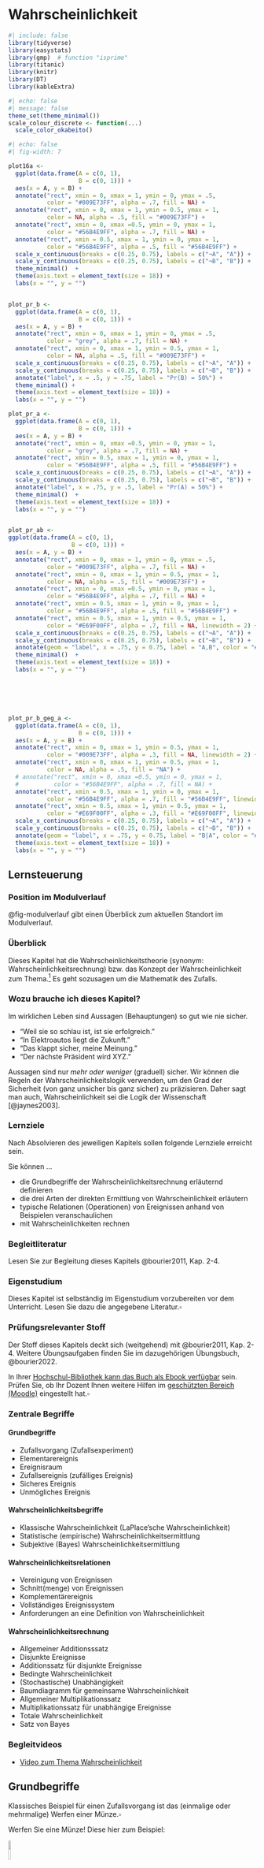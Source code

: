 

# Wahrscheinlichkeit



<!-- TODO Dieses Kapitel ist zu lang, zu voll. -->

```r
#| include: false
library(tidyverse)
library(easystats)
library(gmp)  # function "isprime"
library(titanic)
library(knitr)
library(DT)
library(kableExtra)
```




```r
#| echo: false
#| message: false
theme_set(theme_minimal())
scale_colour_discrete <- function(...) 
  scale_color_okabeito()
```


```r
#| echo: false
#| fig-width: 7

plot16a <-
  ggplot(data.frame(A = c(0, 1),
                    B = c(0, 1))) +
  aes(x = A, y = B) +
  annotate("rect", xmin = 0, xmax = 1, ymin = 0, ymax = .5,
           color = "#009E73FF", alpha = .7, fill = NA) +
  annotate("rect", xmin = 0, xmax = 1, ymin = 0.5, ymax = 1,
           color = NA, alpha = .5, fill = "#009E73FF") +
  annotate("rect", xmin = 0, xmax =0.5, ymin = 0, ymax = 1,
           color = "#56B4E9FF", alpha = .7, fill = NA) +
  annotate("rect", xmin = 0.5, xmax = 1, ymin = 0, ymax = 1,
           color = "#56B4E9FF", alpha = .5, fill = "#56B4E9FF") +
  scale_x_continuous(breaks = c(0.25, 0.75), labels = c("¬A", "A")) +
  scale_y_continuous(breaks = c(0.25, 0.75), labels = c("¬B", "B")) +
  theme_minimal()  +
  theme(axis.text = element_text(size = 18)) +
  labs(x = "", y = "")


plot_pr_b <-
  ggplot(data.frame(A = c(0, 1),
                    B = c(0, 1))) +
  aes(x = A, y = B) +
  annotate("rect", xmin = 0, xmax = 1, ymin = 0, ymax = .5,
           color = "grey", alpha = .7, fill = NA) +
  annotate("rect", xmin = 0, xmax = 1, ymin = 0.5, ymax = 1,
           color = NA, alpha = .5, fill = "#009E73FF") +
  scale_x_continuous(breaks = c(0.25, 0.75), labels = c("¬A", "A")) +
  scale_y_continuous(breaks = c(0.25, 0.75), labels = c("¬B", "B")) +
  annotate("label", x = .5, y = .75, label = "Pr(B) = 50%") +
  theme_minimal() +
  theme(axis.text = element_text(size = 18)) +
  labs(x = "", y = "")

plot_pr_a <-
  ggplot(data.frame(A = c(0, 1),
                    B = c(0, 1))) +
  aes(x = A, y = B) +
  annotate("rect", xmin = 0, xmax =0.5, ymin = 0, ymax = 1,
           color = "grey", alpha = .7, fill = NA) +
  annotate("rect", xmin = 0.5, xmax = 1, ymin = 0, ymax = 1,
           color = "#56B4E9FF", alpha = .5, fill = "#56B4E9FF") +
  scale_x_continuous(breaks = c(0.25, 0.75), labels = c("¬A", "A")) +
  scale_y_continuous(breaks = c(0.25, 0.75), labels = c("¬B", "B")) +
  annotate("label", x = .75, y = .5, label = "Pr(A) = 50%") +
  theme_minimal()  +
  theme(axis.text = element_text(size = 18)) +
  labs(x = "", y = "")


plot_pr_ab <-
ggplot(data.frame(A = c(0, 1),
                  B = c(0, 1))) +
  aes(x = A, y = B) +
  annotate("rect", xmin = 0, xmax = 1, ymin = 0, ymax = .5,
           color = "#009E73FF", alpha = .7, fill = NA) +
  annotate("rect", xmin = 0, xmax = 1, ymin = 0.5, ymax = 1,
           color = NA, alpha = .5, fill = "#009E73FF") +
  annotate("rect", xmin = 0, xmax =0.5, ymin = 0, ymax = 1,
           color = "#56B4E9FF", alpha = .7, fill = NA) +
  annotate("rect", xmin = 0.5, xmax = 1, ymin = 0, ymax = 1,
           color = "#56B4E9FF", alpha = .5, fill = "#56B4E9FF") +
  annotate("rect", xmin = 0.5, xmax = 1, ymin = 0.5, ymax = 1,
           color = "#E69F00FF", alpha = .7, fill = NA, linewidth = 2) +
  scale_x_continuous(breaks = c(0.25, 0.75), labels = c("¬A", "A")) +
  scale_y_continuous(breaks = c(0.25, 0.75), labels = c("¬B", "B")) +
  annotate(geom = "label", x = .75, y = 0.75, label = "A,B", color = "#E69F00FF") +
  theme_minimal()  +
  theme(axis.text = element_text(size = 18)) +
  labs(x = "", y = "")






plot_pr_b_geg_a <-
  ggplot(data.frame(A = c(0, 1),
                    B = c(0, 1))) +
  aes(x = A, y = B) +
  annotate("rect", xmin = 0, xmax = 1, ymin = 0.5, ymax = 1,
           color = "#009E73FF", alpha = .3, fill = NA, linewidth = 2) +
  annotate("rect", xmin = 0, xmax = 1, ymin = 0.5, ymax = 1,
           color = NA, alpha = .5, fill = "NA") +
  # annotate("rect", xmin = 0, xmax =0.5, ymin = 0, ymax = 1,
  #          color = "#56B4E9FF", alpha = .7, fill = NA) +
  annotate("rect", xmin = 0.5, xmax = 1, ymin = 0, ymax = 1,
           color = "#56B4E9FF", alpha = .7, fill = "#56B4E9FF", linewidth = 2) +
  annotate("rect", xmin = 0.5, xmax = 1, ymin = 0.5, ymax = 1,
           color = "#E69F00FF", alpha = .3, fill = "#E69F00FF", linewidth = 2) +
  scale_x_continuous(breaks = c(0.25, 0.75), labels = c("¬A", "A")) +
  scale_y_continuous(breaks = c(0.25, 0.75), labels = c("¬B", "B")) +
  annotate(geom = "label", x = .75, y = 0.75, label = "B|A", color = "#E69F00FF")  +
  theme(axis.text = element_text(size = 18)) +
  labs(x = "", y = "")


```

## Lernsteuerung


### Position im Modulverlauf

@fig-modulverlauf gibt einen Überblick zum aktuellen Standort im Modulverlauf.




### Überblick

Dieses Kapitel hat die Wahrscheinlichkeitstheorie (synonym: Wahrscheinlichkeitsrechnung) bzw. das Konzept der Wahrscheinlichkeit zum Thema.^[Die Wahrscheinlichkeitstheorie bildet zusammen mit der Statistik das Fachgebiet der Stochastik.]
Es geht sozusagen um die Mathematik des Zufalls.



### Wozu brauche ich dieses Kapitel?

Im wirklichen Leben sind Aussagen (Behauptungen) so gut wie nie sicher.

- "Weil sie so schlau ist, ist sie erfolgreich."
- "In Elektroautos liegt die Zukunft."
- "Das klappt sicher, meine Meinung."
- "Der nächste Präsident wird XYZ."

Aussagen sind nur *mehr oder weniger* (graduell) sicher.
Wir können die Regeln der Wahrscheinlichkeitslogik verwenden, um den Grad der Sicherheit (von ganz unsicher bis ganz sicher) zu präzisieren.
Daher sagt man auch, Wahrscheinlichkeit sei die Logik der Wissenschaft [@jaynes2003].



### Lernziele

Nach Absolvieren des jeweiligen Kapitels sollen folgende Lernziele erreicht sein.

Sie können ...


- die Grundbegriffe der Wahrscheinlichkeitsrechnung erläuternd definieren
- die drei Arten der direkten Ermittlung von Wahrscheinlichkeit erläutern
- typische Relationen (Operationen) von Ereignissen anhand von Beispielen veranschaulichen
- mit Wahrscheinlichkeiten rechnen



### Begleitliteratur

Lesen Sie zur Begleitung dieses Kapitels @bourier2011, Kap. 2-4. 


### Eigenstudium


:::{.callout-important}
Dieses Kapitel ist selbständig im Eigenstudium vorzubereiten vor dem Unterricht.
Lesen Sie dazu die angegebene Literatur.$\square$
:::


### Prüfungsrelevanter Stoff

Der Stoff dieses Kapitels deckt sich (weitgehend) mit @bourier2011, Kap. 2-4. 
Weitere Übungsaufgaben finden Sie im dazugehörigen Übungsbuch, @bourier2022.

:::callout-note
In Ihrer [Hochschul-Bibliothek kann das Buch als Ebook verfügbar](https://fantp20.bib-bvb.de/TouchPoint/singleHit.do?methodToCall=showHit&curPos=3&identifier=2_SOLR_SERVER_1157422278) sein. 
Prüfen Sie, ob Ihr Dozent Ihnen weitere Hilfen im [geschützten Bereich (Moodle)](https://moodle.hs-ansbach.de/mod/resource/view.php?id=136047) eingestellt hat.$\square$
:::





### Zentrale Begriffe


#### Grundbegriffe

- Zufallsvorgang (Zufallsexperiment)
- Elementarereignis
- Ereignisraum
- Zufallsereignis (zufälliges Ereignis)
- Sicheres Ereignis
- Unmögliches Ereignis


#### Wahrscheinlichkeitsbegriffe

- Klassische Wahrscheinlichkeit (LaPlace'sche Wahrscheinlichkeit)
- Statistische (empirische) Wahrscheinlichkeitsermittlung
- Subjektive (Bayes) Wahrscheinlichkeitsermittlung


#### Wahrscheinlichkeitsrelationen

- Vereinigung von Ereignissen
- Schnitt(menge) von Ereignissen
- Komplementärereignis
- Vollständiges Ereignissystem
- Anforderungen an eine Definition von Wahrscheinlichkeit


#### Wahrscheinlichkeitsrechnung

- Allgemeiner Additionsssatz
- Disjunkte Ereignisse
- Additionssatz für disjunkte Ereignisse
- Bedingte Wahrscheinlichkeit
- (Stochastische) Unabhängigkeit
- Baumdiagramm für gemeinsame Wahrscheinlichkeit
- Allgemeiner Multiplikationssatz
- Multiplikationssatz für unabhängige Ereignisse
- Totale Wahrscheinlichkeit
- Satz von Bayes




### Begleitvideos


- [Video zum Thema Wahrscheinlichkeit](https://youtu.be/rR6NspapEyo)




<!-- ## Unterstützung: Wahrscheinlichkeit in Bildern -->

<!-- Wahrscheinlichkeit in Bildern: zur einfachen Erschließung des Materials, -->
<!-- ein Unterstützungsangebot. -->


<!-- Im Folgenden sind einige Schlüsselbegriffe und -regeln in (ver-)einfach(t)er Form schematisch bzw. visuell dargestellt mit dem Ziel, den Stoff einfacher zu erschließen. -->







## Grundbegriffe





:::{#exm-muenz}
Klassisches Beispiel für einen Zufallsvorgang ist das (einmalige oder mehrmalige) Werfen einer Münze.$\square$

Werfen Sie eine Münze!
Diese hier zum Beispiel:

![](img/1024px-Coin-155597.svg.png){width=10% fig-align="center"}

[Quelle: By OpenClipartVectors, CC0]( https://pixabay.com/pt/moeda-euro-europa-fran%C3%A7a-dinheiro-155597)



Wiederholen Sie den Versuch 10 Mal.

Das reicht Ihnen nicht? Okay, wiederholen Sie den Versuch 100, nein 1000, nein: $10^6$ Mal.^[$10^6 = 1000000$]

Notieren Sie als Ergebnis, wie oft die Seite mit der Zahl oben liegen kommt ("Treffer").$\square$
:::


Oder probieren Sie die [App der Brown University](https://seeing-theory.brown.edu/basic-probability/index.html#section1), 
wenn Sie keine Sehnenscheidenentzündung bekommen wollen.


:::{#def-zufall}
### Zufallsvorgang
Ein *Zufallsvorgang* oder *Zufallsexperiment* ist eine einigermaßen klar beschriebene Tätigkeit, deren Ergebnis nicht bekannt ist. 
Allerdings ist die Menge möglicher Ergebnisse sicher und die Wahrscheinlichkeit für die Ergebnisse kann quantifiziert werden.$\square$
:::


:::{#exr-zufall2}
Nennen Sie Beispiele für Zufallsvorgänge!\square^[Beispiele für Zufallsexperimente sind das Werfen einer Münze, das Ziehen einer Karte aus einem Kartenspiel, 
das Messen eines Umweltphänomens wie der Temperatur oder die Anzahl der Kunden, 
die einen Laden betreten. 
In jedem dieser Fälle sind die möglichen Ergebnisse nicht im Voraus bekannt und hängen von nicht komplett bekannten Faktoren ab.]
:::


:::callout-caution
Zufall heißt nicht, dass ein Vorgang keine Ursachen hätte. 
So gehorcht der Fall einer Münze komplett den Gesetzen der Gravitation. 
Würden wir diese Gesetze und die Ausgangsbedingungen (Luftdruck, Fallhöhe, Oberflächenbeschaffenheit, Gewichtsverteilungen, ...) exakt kennen, könnten wir theoretisch sehr genaue Vorhersagen machen. 
Der "Zufall" würde aus dem Münzwurf verschwinden. Man sollte "Zufall" also besser verstehen als "unbekannt".$\square$
::::


:::{#exr-würfel-geo}
[Mit dieser App](https://www.geogebra.org/m/cbqee8h7) können Sie Würfelwürfe simulieren und die Ausgänge dieses Zufallsexperiments beobachten.$\square$
:::



:::{#def-ereignisraum}
### Ereignisraum
Die möglichen Ergebnisse eines Zufallvorgangs fasst man als Menge mit dem Namen *Ereignisraum*^[leider gibt es eine Fülle synonymer Namen: *Ereignisraum*, *Elementarereignisraum*, *Ergebnisraum* oder *Grundraum*] zusammen. 
Man verwendet den griechischen Buchstaben $\Omega$ für diese Menge.
Die Elemente $\omega$ (kleines Omega) von $\Omega$ nennt man *Ergebnisse*.$\square$
:::

:::{#exm-grundraum}
Beobachtet man beim Würfelwurf (s. @fig-wuerfel) die oben liegende Augenzahl, so ist 



$$\Omega = \{ 1,2,3,4,5,6 \} = \{⚀, ⚁, ⚂, ⚃, ⚄, ⚅\}$$

ein natürlicher Grundraum [@henze2019].$\square$
:::


Die Wahrscheinlichkeitsrechnung baut auf der Mengenlehre auf, daher wird die Notation  der Mengenlehre hier verwendet.



::: {.content-visible when-format="html"}
![Ein (sechsseitiger) Würfel, Bildquelle: Peter Steinberg, Wikipedia, CC-BY-](img/120px-Hexahedron-slowturn.gif){#fig-wuerfel width=10%}

:::

::: {.content-visible unless-format="html"}


![Ein (sechsseitiger) Würfel](img/Dice_2005.jpg){width=33%}

[Bildquelle: CC BY-SA 3.0](https://commons.wikimedia.org/w/index.php?curid=474827)
:::







:::{#def-ereignis}
### Ereignis
Jede Teilmenge^[$A$ ist eine Teilmenge von $B$, 
wenn alle Elemente von $A$ auch Teil von $B$ sind.] von $\Omega$ heißt *Ereignis*; $A \subseteq \Omega$ .$\square$
:::



:::{#exm-ereignis}
Beim Mensch-ärger-dich-nicht Spielen habe ich eine 6 geworfen.^[Schon wieder.]
Das Nennen wir das Ereignis $A$: "Augenzahl 6 liegt oben" und schreiben in Kurzform:

$A= \{6\}\square$
:::


:::{#exm-muenzwurf}
Sie werfen eine Münze (Sie haben keinen Grund, an ihrer Fairness zu zweifeln). "Soll ich jetzt lernen für die Klausur (Kopf) oder lieber zur Party gehen (Zahl)?"

@fig-baummuenz1 zeigt die möglichen Ausgänge (T wie Treffer (Party) und N  (Niete, Lernen)) dieses Zufallexperiments.

```mermaid
%%| label: fig-baummuenz1
%%| fig-cap: Sie werfen eine Münze. Party oder Lernen???
flowchart LR
 M[Sie werfen die Münze] --> T["T (Treffer) 🥳"]
  M --> N["N (Niete) 📚"]
```

Das Ereignis *Zahl* ist eingetreten! Treffer! Glück gehabt!^[?]$\square$
:::






:::{#def-unm-sich}
### Unmögliches und sicheres Ereignis
Die leere Menge $\varnothing$ heißt das *umögliche*, der Grundraum $\Omega$ heißt das *sichere Ereignis*. $\square$
:::

:::{#exm-unm}
### Unmögliches Ereignis
Alois behauptet, er habe mit seinem Würfel eine 7 geworfen.
Schorsch ergänzt, sein Würfel liege auf einer Ecke, so dass keine Augenzahl oben liegt.
Draco hat seinen Würfel runtergeschluckt. 
Dracos und Alois' Ereignisse sind *unmögliche Ereignisse*, zumindest nach unserer Vorstellung des Zufallsexperiments.$\square$
:::


:::{#exm-sicher}
### Sicheres Ereignis
Nach dem der Würfel geworfen wurde, liegt eine Augenzahl zwischen 1 und 6 oben.$\square$
:::


:::{#def-elementarereignis}
### Elementarereignis

Jede einelementige Teilmenge $\{\omega\}$ von $\Omega$ heißt *Elementarereignis* (häufig mit $A$ bezeichnet).
^[Ein *Ergebnis* ist ein Element von $\Omega$. Elementarereignisse sind die einelementigen Teilmengen von $\Omega$. Konzeptionell sind die beiden Begriffe sehr ähnlich, vgl. <https://de.wikipedia.org/wiki/Ergebnis_(Stochastik)>. Wir werden uns hier auf den Begriff *Elementarereignis* konzentrieren und den Begriff *Ergebnis* nicht weiter verwenden.] $\square$
:::


:::{#exm-elementarereignis}
### Elementarereignis

- Sie spielen Mensch-ärger-dich-nicht. Und brauchen dringend eine `6`. Sie würfeln. Das Ereignis $A = \{1\}$ tritt ein.^[Na toll.]

- Sie schreiben eine Statistik-Klausur. Irgendwie haben Sie das Gefühl, das Ergebnis sei ein Zufallsexperiment... Jedenfalls können nach Adam Riese zwei Dinge passieren: $\Omega= \{\text{bestehen, nicht bestehen}\}$.
Das erste der beiden Elementarereignisse tritt ein. Yeah!

- Sie führen eine Studie durch zur Wirksamkeit einer Lern-App. Es ist nicht klar, ob die App wirklich was bringt für den Lernerfolg. Vereinfacht gesprochen ist der Grundraum dieses Experiments: $\Omega = \{\text{schadet, bringt nichts, nützt}\}$.
Die Daten sprechen für das Ereignis $A = \{\text{bringt nichts}\}$.
:::




:::{#def-vollereignis}
### Vollständiges Ereignissystem
Wird der Grundraum $\Omega$ vollständig in paarweis disjunkte Ereignisse zerlegt, so bilden diese Ereignisse ein vollständiges Ereignissystem, s. @fig-vollereignis.$\square$
:::


![Zerlegung des Grundraums in ein vollständiges Ereignissystem](img/vollereignis.png){#fig-vollereignis width=50%}



:::::{#exm-vollereig1}
Sei $\Omega$ der typische Ereignisraum des Würfelwurfs. Wir zerlegen den Grundraum in zwei Ereignisse, $A$ "gerade Zahlen", und $B$ "ungerade Zahlen". 
Damit haben wir ein vollständiges Ereignissystem erstellt, s. @fig-complete-event-system1.


::::{#fig-complete-event-system1}

::: {.figure-content}


\begin{align}
A = \{2,4,6\} \qquad \hfill \boxed{\color{gray}{1}\; \boxed{\color{black}{2}}\; \color{gray}{3}\; \boxed{\color{black}{4}}\; \color{gray}{5}\; \boxed{\color{black}{6}}\;} \\
B = \{1,3,5\} \qquad  \hfill \boxed{\boxed{\color{black}{1}}\; \color{gray}{2}\; \boxed{\color{black}{3}}\; \color{gray}{4}\; \boxed{\color{black}{5}}\; \color{gray}{6}\; } \\
\hline \\
\Omega = \{1,2,3,4,5,6\}  \qquad  \hfill \boxed{1\; 2\; 3\; 4\; 5\; 6 } 

\end{align}
:::

::::

Ein Beispiel für ein vollständiges Ereignissystem

:::::


:::::{#exm-vollereig2}
Sei $\Omega$ der typische Ereignisraum des Würfelwurfs. Wir zerlegen den Grundraum in zwei Ereignisse, $A$ "1,2,3", und $B$ "4,5,6". 
Damit haben wir ein vollständiges Ereignissystem erstellt, s. @fig-complete-event-system1.

::::{#fig-fig-complete-event-system2}

::: {.figure-content}


\begin{align}
A = \{1,2,3\} \qquad \qquad \hfill  \boxed{\boxed{ \color{black}{1\; 2\; 3}}\; \color{gray}{4\; 5\; 6}} \\
B = \{4,5, 6\} \qquad \qquad  \hfill \boxed{\color{gray}{1 \; 2 \; 3}\; \boxed{\color{black}{4\; 5 \; 6}}} \\

\newline
\hline \\
\Omega = \{1,2,3,4,5,6\} \qquad \qquad \hfill  \boxed{1\; 2\; 3\; 4\; 5\;6}
\end{align}
:::

Noch ein Beispiel für ein vollständiges Ereignissystem

::::
:::::


:::{#def-macht}
### Mächtigkeit
Die Anzahl der Elementarereignisse eines Ereignismraums nennt man die Mächtigkeit (des Ereignisraums).^[Die Menge aller Teilmengen einer Menge $A$ nennt man die *Potenzmenge* $\mathcal{P}(A)$, vgl. [hier](https://de.wikipedia.org/wiki/Datei:Hasse_diagram_of_powerset_of_3.svg).]$\square$
:::


Die Mächtigkeit von $\Omega$ bezeichnet man mit dem Symbol $|\Omega|$.

:::{#exm-macht}
Beim Wurf eines Würfels mit $\Omega=\{1,2,3,4,5,6\}$ gibt es 6 Elementarereignisse. 
Die Mächtigkeit ist also 6: $|\Omega|=6$.$\square$
:::

## Direkte Ermittlung von Wahrscheinlichkeiten

Wir haben schon mit @def-wskt eine erste Definition von Wahrscheinlichkeit versucht. 
Jetzt gehen wir die Sache noch etwas näher an.

### Formallogische Wahrscheinlichkeit

Die formallogische Konzeption von Wahrscheinlichkeit sieht Wahrscheinlichkeit als Erweiterung der formalen Logik.
^[Manchmal wird diese Art der Wahrscheinlichkeit auch *epistemologische* Wahrscheinlichkeit genannt.] 
In der formalen Logik ist ein Ereignis entweder *falsch* oder *wahr*. 
In der formallogischen Konzeption wird der Platz zwischen "falsch" (0) und "richtig" 
(1)
als die Wahrscheinlichkeit $0<p<1$, gesehen [@briggs2016], s. @fig-prob-logic.


![Wahrscheinlichkeit als Erweiterung der Logik](img/prob-logic.png){#fig-prob-logic}

Nach dieser "Wahrscheinlichkeitslogik" kann man ein Ereignis, 
von dessen Eintreten man "wenig überzeugt" ist, z.B. mit 0.2 quantifizieren. 
Hingegen einem Ereignis, von man "recht sicher" ist, mit 0.8 quantifizieren, s. @fig-prob-logic2.


![Ein Ereignis von dessen Eintreten man gering bzw. stark überzeugt ist](img/prob-logic2.png){#fig-prob-logic2}


:::{#def-indifferenzprinzip}
### Indifferenzprinzip

Das Indifferenzprinzip (synonym: Prinzip des unzureichenden Grundes) besagt, 
dass in Abwesenheit jeglicher Informationen, die bestimmte Ereignisse bevorzugen oder benachteiligen würden, 
alle möglichen Ereignisse als gleich wahrscheinlich angesehen werden sollten. $\square$
:::


Vor uns liegt ein Würfel. Schlicht, ruhig, unbesonders.
Wir haben keinen Grund anzunehmen, dass eine seiner $n=6$ Seiten bevorzugt nach oben zu liegen kommt. 
Jedes der sechs Elementarereignisse ist uns gleich plausibel;
der Würfel erscheint uns fair.
In Ermangelung weiteres Wissens zu unserem Würfel gehen wir schlicht davon aus, dass jedes der $n$ Elementarereignis gleich wahrscheinlich ist.
Es gibt keinerlei Notwendigkeit, den Würfel in die Hand zu nehmen,
um zu einer Wahrscheinlichkeitsaussage auf diesem Weg zu kommen.
Natürlich *könnten* wir unsere Auffassung eines fairen Würfels testen,
aber auch ohne das Testen können wir eine stringente Aussage (basierend auf dem Indifferenzprinzip (s. @def-indifferenzprinzip) der $n$ Elementarereignisse) zur Wahrscheinlichkeit eines bestimmten (Elementar-)Ereignisses $A$ kommen [@briggs2016], s. @thm-briggs.


:::{#thm-briggs}

### Indifferenzprinzip

$$Pr(A) = \frac{1}{n}= \frac{1}{|\Omega|} \quad \square$$
:::

:::{#exm-briggs}
Sei $A$ = "Der Würfel wird beim nächsten Wurf eine 6 zeigen."
Die Wahrscheinlichkeit für $A$ ist $1/6. \square$
:::


:::{#def-laplace}
### Laplace-Experimt
Ein Zufallsexperiment, bei dem alle Elementarereignisse dieselbe Wahrscheinlichkeit haben, nennt man man ein *Laplace-Experiment*, s. thm-laplace. $\square$
:::

In Erweiterung von @thm-briggs können wir für ein Laplace-Experiment schreiben, s. @thm-laplace.

:::{#thm-laplace}

### Laplace-Experiment

$$Pr(A)=\frac{\text{Anzahl Treffer}}{\text{Anzahl möglicher Ergebnisse}} \quad \square$$
:::


### Frequentistische Wahrscheinlichkeit

In Ermangelung einer Theorie zum Verhalten eines (uns) unbekannten Zufallsvorgangs und unter der Vermutung, dass die Elementarereignisse nicht gleichwahrscheinlich sind, bleibt uns ein einfacher (aber aufwändiger) Ausweg: Ausprobieren.

Angenommen, ein Statistik-Dozent, bekannt für seine Vorliebe zum Glücksspiel und 
mit scheinbar endlosen Glückssträhnen (er wirft andauernd eine 6), 
hat seinen Lieblingswürfel versehentlich liegen gelassen. 
Das ist *die* Gelegenheit!
Sie greifen sich den Würfel, und ... Ja, was jetzt?
Nach kurzer Überlegung kommen Sie zum Entschluss, den Würfel einem "Praxistest" zu unterziehen: 
Sie werfen ihn 1000 Mal (Puh!) und zählen den Anteil der `6`.
Falls der Würfel fair ist, müsste gelten $Pr(A=6)=1/6\approx .17$. Schauen wir mal!



```r
#| echo: false
n <- 1e3

set.seed(42)
wuerfel_oft <- 
  sample(x = 1:6, size = n, replace = TRUE) 


wuerfel_tab <-
  tibble(
    id = 1:n,
    x = wuerfel_oft,
    ist_6 = ifelse(x == 6, 1, 0),
    ist_6_cumsum = cumsum(ist_6) / id
  )

```


Und hier der Anteil von  `6` im Verlauf unserer Würfe, s. @fig-wuerfel.


```r
#| label: fig-wuerfel
#| fig-cap: "Das Gesetz der großen Zahl am Beispiel der Stabilisierung des Trefferanteils beim wiederholten Würfelwurf"
#| fig-asp: 0.5
#| echo: false

wuerfel_tab %>% 
  slice_head(n = 1e3) %>% 
  ggplot() +
  aes(x = id, y = ist_6_cumsum) +
  geom_hline(yintercept = 1/6, color = "grey80", size = 3) +
  geom_line() +
  labs(x = "Nummer des Würfelwurfs",
       y = "Kummulierte Häufigkeit einer Sechs") +
  annotate("label", x = 1000, y = 1/6, label = "0.17")
```

Hm, auf den ersten Blick ist kein (starkes) Anzeichen für Schummeln bzw. einen gezinkten Würfel zu finden.


### Subjektive Wahrscheinlichkeit

Um subjektiv zu einer Wahrscheinlichkeit zu kommen, sagt man einfach seine Meinung.
Das hört sich natürlich total plump an. 
Und tatsächlich besteht die Gefahr, dass die so ermittelten Wahrscheinlichkeiten aus der Luft gegriffen, also haltlos, sind.

Allerdings kann diese Art von Wahrscheinlichkeitsermittlung auch sehr wertvoll sein.
In komplizierten Situation im echten Leben^[die sog. "Praxis"] kommt man oft in die Situation, 
dass weder die formallogischen noch die frequentistische Variante verwendet werden kann.
Dann muss man auf Schätzungen, Vorwissen, Erfahrung, theoretischen Überlegungen etc. zurückgreifen.





### Kolmogorovs Wahrscheinlichkeitsdefinition {#sec-kolmogorov}

Wir richten eine Reihe von Forderungen an eine Definition von bzw. an das Rechnen mit Wahrscheinlichkeiten, die direkt plausibel erscheinen:^[Ein Herr Kolmogorov hat das mal aufgeschrieben.]

1. *Nichtnegativität*: Die Wahrscheinlichkeit eines Ereignisses kann nicht negativ sein.
2. *Normierung*: Das sichere Ereignis hat die Wahrscheinlichkeit 1 bzw. 100%: $Pr(\Omega)=1$; das unmögliche Ereignis hat die Wahrscheinlichkeit 0: $Pr(\emptyset)=0$.
3. *Additivität*. Sind $A$ und $B$ disjunkt, dann ist die Wahrscheinlichkeit, 
dass mindestens eines der beiden Ereignisse eintritt ($A\cup B$) gleich der Summe der beiden Einzelwahrscheinlichkeiten von $A$ und $B$.

## Relationen von Ereignissen

Für das Rechnen mit Wahrscheinlichkeiten ist es hilfreich, ein paar Werkzeuge zu kennen, die wir uns im Folgenden anschauen.

:::{#def-relation}
### Relation
Eine Relation (zweier Ereignisse) bezeichnet die Beziehung, 
in der die beiden Ereignisse zueinander stehen. $\square$
:::

Typische Relationen sind Gleichheit, Ungleichheit, Vereinigung, Schnitt.


### Überblick


Wir gehen von Grundraum $\Omega$ aus, mit dem Ereignis $A$ als Teilmenge von $\Omega$: $A \subset \Omega$.


Da wir Ereignisse als Mengen auffassen, verwenden wir im Folgenden die beiden Begriffe synonym.


Dabei nutzen wir u.a. Venn-Diagramme.
Venn-Diagramme eigenen sich, um typische Operationen (Relationen) auf Mengen zu visualisieren. Die folgenden Venn-Diagramme stammen von [Wikipedia (En)](https://en.wikipedia.org/wiki/Venn_diagram).

:::callout-note
### Wozu sind die Venn-Diagramme gut? Warum soll ich die lernen?
Venn-Diagramme zeigen Kreise und ihre überlappenden Teile;
daraus lassen sich Rückschlüsse auf Rechenregeln für Wahrscheinlichkeiten ableiten.
Viele Menschen tun sich leichter, 
Rechenregeln visuell aufzufassen als mit Formeln und Zahlen alleine. Aber entscheiden Sie selbst!$\square$
:::


[Diese App](https://www.geogebra.org/m/QZvCMSDs) versinnbildlicht das Rechnen mit Relationen von Ereignissen anhand von Venn-Diagrammen.^[<https://www.geogebra.org/m/QZvCMSDs>]



### Vereinigung von Ereignissen

:::{#def-mengen-verein}
### Vereinigung von Ereignissen
Vereinigt man zwei Ereignisse $A$ und $B$, dann besteht das neue Ereignis $C$ genau aus den Elementarereignissen der vereinigten Ereignisse.
Man schreibt $C = A \cup B$, lies: "C ist A vereinigt mit B".$\square$
:::

@fig-cup zeigt ein Venn-Diagramm zur Verdeutlichung der Vereinigung von Ereignissen.

![$A \cup B$: Vereinigung](img/Venn0111.svg.png){#fig-cup width=25%}

::::::{#exm-mengen-verein}

Um einen (hohen!) Geldpreis zu gewinnen, muss bei ihrem nächsten Wurf mindestens eines der beiden Ereignisse $A= {1,2}$ oder $B={2,3}$ eintreten, s. @fig-venn-mengen-verein.

:::::{#fig-venn-mengen-verein}

:::: {.figure-content}


\begin{aligned}
A = \{1,2\} \qquad \boxed{\boxed{1\; 2}\; \color{gray}{ 3\; 4\; 5\; 6}} \\
B = \{2,3\} \qquad  \boxed{1\; \boxed{2\; 3}\; \color{gray}{ 4\; 5\; 6}} \\
\newline
\hline \\
A \cup B = \{1,2,3\} \qquad \boxed{\boxed{1\; 2\; 3}\; \color{gray}{4\; 5\; \boxed{6}}}
\end{aligned}
::::


Beispiel zur Vereinigung zweier Mengen

:::::


::::::


Zur besseren Verbildlichung betrachten Sie mal diese
[Animation zur Vereinigung von Mengen](https://www.geogebra.org/m/GEZV4xXc#material/cmXR8fHN); [Quelle](Geogebra, J. Merschhemke).


In R heißt die Vereinigung von Mengen `union()`. Praktisch zum Ausprobieren:

```r
A <- c(1, 2)
B <- c(2, 3)

union(A, B)
```



### (Durch-)Schnitt von Ereignissen


:::{#def-mengen-schnitt}
### Schnittmenge von Ereignissen
Die Schnittmenge zweier Ereignisse $A$ und $B$ umfasst genau die Elementarereignisse, 
die Teil beider Ereignisse sind. Man schreibt: $A \cap B.$^[Synonym und kürzer: $AB$ anstelle von $A \cap B$.] Lies: "A geschnitten B". $\square$
:::

@fig-cap zeigt ein Sinnbild zur Schnittmenge zweier Ereignisse.



![$A \cap B$: Schnitt zweier Mengen](img/Venn0001.svg.png){#fig-cap width=25%}


::::::{#exm-mengen-schnitt}

Um einen (hohen!) Geldpreis zu gewinnen, muss bei ihrem nächsten Wurf sowohl das Ereignis $A$ = "gerade Augenzahl" als auch $B$ = "Augenzahl größer 4", s. @fig-mengen-schnitt.

:::::{#fig-mengen-schnitt}

:::: {.figure-content}

\begin{align}
& A = \{2,4,6\} \qquad \hfill \boxed{\color{gray}{1}\; \boxed{\color{black}{2}}\; \color{gray}{3}\; \boxed{\color{black}{4}}\; \color{gray}{5}\; \boxed{\color{black}{6}}\;} \\
& B = \{5,6\} \qquad \qquad \hfill  \boxed{ \color{gray}{1\; 2\; 3\; 4\;} \boxed{\color{black}{5\; 6}}} \\
\newline
\hline \\
& A \cap B = \{6\} \qquad \qquad \hfill  \boxed{\color{gray}{1\; 2\; 3\; 4\; 5\;} \color{black}{6}}
\end{align}
::::

Beispiel zum Schnitt zweier Mengen

:::::
::::::


```r
A <- c(2, 4, 6)
B <- c(5, 6)
intersect(A, B)
```



:::callout-note
#### Eselsbrücke zur Vereinigungs- und Schnittmenge

Das Zeichen für eine Vereinigung zweier Mengen kann man leicht mit dem Zeichen für einen Schnitt zweier Mengen leicht verwechseln; 
daher kommt eine Eselbrücke gelesen, s. @fig-esel.

![Eselsbrücke für Vereinigungs- und Schnittmenge](img/ven_cup_cap.jpeg){#fig-esel width=55%}
:::


### Komplementärereignis


:::{#def-menge-komplement}
### Komplementärereignis
Ein Ereignis $A$ ist genau dann ein Komplementärereignis zu $B$, 
wenn es genau die Elementarereignisse von $\Omega$ umfasst, 
die nicht Elementarereignis des anderen Ereignisses sind, s. @fig-neg.$\square$
:::


Man schreibt für das Komplementärereignis^[synonym: Komplement] von $A$ oft $\bar{A}$ oder $\neg A$^[manchmal auch $A^C$; *C* wie *c*omplementary event]; lies "Nicht-A" oder "A-quer".


:::::{#exm-mengen-komplement}

Beim normalen Würfelwurf sei $A$ das Ereignis "gerade Augenzahl"; 
das Komplementärereignis^[das "Komplement", nicht zu verwechseln mit "Kompliment"] 
ist dann $\neg A$ "ungerade Augenzahl", s. @fig-mengen-komplement.


::::{#fig-mengen-komplement}

::: {.figure-content}


\begin{align}
A = \{2,4,6\} \qquad \hfill \boxed{\color{gray}{1}\; \boxed{\color{black}{2}}\; \color{gray}{3}\; \boxed{\color{black}{4}}\; \color{gray}{5}\; \boxed{\color{black}{6}}\;} \\
\hline \\
\neg A = \{1,3,5\} \qquad  \hfill \boxed{\boxed{\color{black}{1}}\; \color{gray}{2}\; \boxed{\color{black}{3}}\; \color{gray}{4}\; \boxed{\color{black}{5}}\; \color{gray}{6}\; } \\
\end{align}

:::
Ein Beispiel für ein Komplement

:::::

::::::


![$\bar{A}$: Komplement](img/2560px-Venn1010.svg.png){#fig-neg width=25%}


### Logische Differenz

:::{#def-mengen-diff}
### Logische Differenz
Die logische Differenz der Ereignisse $A$ und $B$ ist das Ereignis, 
das genau aus den Elementarereignissen besteht von $A$ besteht, 
die nicht zugleich Elementarereignis von $B$ sind, s. @fig-setminus.$\square$
:::

Die logische Differenz von $A$ zu $B$ schreibt man häufig so: $A \setminus B$; lies "A minus B".


![$A \setminus B$](img/Venn0100.svg.png){#fig-setminus width=25%}

:::::{#exm-mengen-setminus}

Sei $A$ die Menge "große Zahlen" mit $A = \{4,5,6 \}$.
Sei $B$ die Menge "gerade Zahlen" mit $B = \{2,4,6\}$.
Wir suchen die logische Differenz, $A \setminus B$, s. @fig-mengen-setminus.

::::{#fig-mengen-setminus}

::: {.figure-content}


\begin{align}
A = \{4,5, 6\} \qquad \hfill \boxed{\color{red}{4}\; \color{green}{5}\; \color{red}{6}} \\
B = \{2,4,6\} \qquad  \hfill \boxed{\color{grey}{2}\; \color{red}{4}\; \color{red}{6}} \\
\hline \\
A \setminus B \qquad \hfill \boxed{\color{green}{5}}
\end{align}
:::

Beispiel für die logische Differenz

::::
:::::


In R gibt es die Funktion `setdiff()`, die eine Mengendifferenz ausgibt.

```r
A <- c(4, 5, 6)
B <- c(2, 4, 6)

setdiff(A, B)
```

🤯 Von der Menge $A$ die Menge $B$ abzuziehen, ist etwas anderes, als von $B$ die Menge $A$ abzuziehen:

```r
setdiff(B, A)
```

:::callout-caution
$A \setminus B \ne B \setminus A$.
:::


### Disjunkte Ereignisse




Seien $A= \{1,2,3\}; B= \{4,5,6\}$.

$A$ und $B$ sind disjunkt^[engl. disjoint]: ihre Schnittmenge ist leer: $A \cap B = \emptyset$,
s. @fig-disjunkt.




![Zwei disjunkte Ereignisse, dargestellt noch überlappungsfreie Kreise](img/2880px-Disjunkte_Mengen.svg.png){#fig-disjunkt width="25%" fig-align="center"}





[Quelle: rither.de](http://www.rither.de/a/mathematik/stochastik/mengentheorie-und-venn-diagramme/)


::::: {#exm-disjunkt1}
Das Ereignis $A$ "Gerade Augenzahl beim Würfelwurf", $A={2,4,6}$ und das Ereignis $B$ "Ungerade Augenzahl beim Würfelwurf", $B={1,3,5}$ sind disjunkt, s. @fig-disjunkt1.


::::{#fig-disjunkt1}

::: {.figure-content}


\begin{align}
A = \{2,4, 6\} \qquad \hfill \boxed{2\; 4\; 6} \\
B = \{1,3,5\} \qquad  \hfill \boxed{1\; 3\; 5} \\
\hline \\
A \cap B = \qquad  \hfill  \emptyset
\end{align}
:::

Beispiel für disjunkte Ereignisse

::::


:::::


:::{exm-disjunkt2}
Die Ereignisse "normaler Wochentag" und "Sonntag" sind disjunkt. $\square$
:::

### Vertiefung


[Animation zu Mengenoperationen](https://seeing-theory.brown.edu/compound-probability/index.html)



## Indirekte Ermittlung von Wahrscheinlichkeiten

Die indirekte Ermittlung von Wahrscheinlichkeiten meint das Ableiten von Wahrscheinlichkeitsaussagen, 
wenn man schon etwas über die Wahrscheinlichkeiten des Grundraums weiß. 
Dazu greift man auf Rechenregeln der Stochastik zurück: Man rechnet mit Wahrscheinlichkeiten.
Das hört sich vielleicht wild an, ist aber oft ganz einfach.


:::{#exm-add-ereignisse}
### Wahrscheinlichkeit für eine gerade Zahl beim Würfelwurf
Ein (normaler) Würfel wird geworfen. Was ist die Wahrscheinlichkeit für eine gerade Zahl, also für das Ereignis $A=\{2, 4, 6\}$? Diese Wahrscheinlichkeit beträgt $Pr(\text{gerade Zahl}) = 1/6 + 1/6 + 1/6 = 3/6 = 1/2$. $\square$
::: 

:::{#exm-ind}
### Gezinkter Würfel
Ein gezinkter Würfel hat eine erhöhte Wahrscheinlichkeit für das Ereignis $A=$"6 liegt oben", 
und zwar gelte $Pr(A)=1/3$.
Was ist die Wahrscheinlichkeit, *keine*  `6` zu würfeln?$\square$^[Die Wahrscheinlichkeit, 
keine `6` zu würfeln, liegt bei $2/3$.]
:::



## Additionssatz 

Der Additionssatz wird verwendet, wenn wir an der Wahrscheinlichkeit interessiert sind, 
dass *mindestens eines der Ereignisse* A und B eintritt.
"Mindestens eines der Ereignisse A und " schreibt man $A \cup B$ und sagt "A vereinigt B".

### Disjunkte Ereignisse

Gegeben sei $\Omega = {1,2,3,4,5,6}$ beim normalen Würfelwurf. 
Als Sinnbild: $\boxed{1\; 2\; 3\; 4\; 5\; 6}$.
Gesucht sei die Wahrscheinlichkeit des Ereignis $A=\{1,2\}$, das also eine 1 oder  
eine 2 geworfen wird.
Man beachte, dass die beiden Ergebnisse disjunkt sind, s. @fig-disjunkt.


$\boxed{\boxed{1\; 2}\; \color{gray}{ 3\; 4\; 5\; 6}}$

Die Wahrscheinlichkeit für $A$ ist die Summe der Wahrscheinlichkeiten der einzelnen Ereignisse (*1* und *2*):

$P(1 \cup 2) = \frac{1}{6} + \frac{1}{6} = \frac{2}{6}$


:::{#def-add-disjunkt}
### Additionssatz für disjunkte Ereignisse
Die Wahrscheinlichkeit, dass mindestens eines der beiden Ereignisse eintritt, ist die Summe der Einzelwahrscheinlichkeiten, s. @thm-add-disjunkt.
:::

::: {#thm-add-disjunkt}


### Additionssatz für disjunkte Ereignisse


$$P(A \cup B) = P(A) + P(B) \square$$

:::




:::{#exm-sonntag}
Was ist die Wahrscheinlichkeit, an einem Samstag oder Sonntag geboren zu sein?
Unter der (vereinfachten) Annahme, dass alle Jahre zu gleichen Teilen aus allen
Wochentagen bestehen und dass an allen Tagen gleich viele Babies geworden
werden^[vermutlich gibt es noch mehr Annahmen, die wir uns explizit machen sollten.], ist die Antwort $Pr(A)=1/7 + 1/7 = 2/7$.$\square$
:::



### Allgemein (disjunkt oder nicht disjunkt)


Bei der Addition der Wahrscheinlichkeiten für $A$ und $B$ wird der Schnitt $A\cap B$ (der Überlappungsbereich) *doppelt* erfasst.^[sofern sie nicht disjunkt sind, 
aber wenn sie disjunkt sind, so ist der Schnitt gleich Null und wir machen auch 
dann nichts falsch.] Der Überlappungsbereich muss daher noch abgezogen werden, s. @fig-add.


:::{#def-additionssatz}
### Allgemeiner Additionssatz
Die Wahrscheinlichkeit, dass mindestens eines der beiden Ereignisse $A$ und $B$ eintritt, 
ist gleich der Summe ihrer Wahrscheinlichkeiten minus ihrer gemeinsamen Wahrscheinlichkeit, s. @thm-add und @fig-add. $\square$
:::

:::{#thm-add}

### Allgemeiner Additionssatz
$$P(A \cup B) = P(A) + P(B) - P(A\cap B) \square$$
:::


![Der allgemeine Additionssatz gibt die Wahrscheinlichkeit, dass mindestens eines der beiden Ereignisse eintritt.](img/addition-rule.png){#fig-add}

<!-- ::: {#fig-sets2 layout-ncol=2} -->

<!-- ![$A \cup B$](img/Venn0111.svg.png){width=20%}{#fig-sets2-a} -->




<!-- ![$A \cap B$](img/Venn0001.svg.png){width=20%}{#fig-sets2-b} -->



<!-- Die Schnittmenge muss beim Vereinigen abgezogen werden, -->
<!-- damit sie nicht doppelt gezählt wird. -->


<!-- ::: -->



:::{#exm-klausur-bed-wskt}
### Lernen und Klausur bestehen

In einem angewandten Psychologie-Studiengang sind die Studis verdonnert, zwei Statistik-Module ($S1, S2$) zu belegen.
Die meisten bestehen ($B$), einige leider nicht ($N$), s. @tbl-klausur2.

Ereignis $S_1B$ sei "Klausur Statistik 1 bestanden"
Ereignis $S_2B$ ist analog für "Klausur Statistik 2".

Wir suchen die Wahrscheinlichkeit des Ereignisses A, mindestens eine der beiden Klausuren zu bestehen: 
$Pr(A) = Pr(S_1B \cup S_2B)$.




```r
#| echo: false
#| label: tbl-klausur2
#| tbl-cap: "Daten von 100 Studis; L: Lerner, B: Bestanden, N: Negation/Nicht"
d <- tribble(
  ~ ., ~ S1_B, ~ S1_NB, ~ Summe,
  "S2_B", 85, 9, 94,
  "S2_NB", 5, 1, 6,
  "Summe", 90, 10, 100
)

kable(d)
```


\begin{aligned}
Pr(A) &= Pr(S_1B \cup S_2B) \\
&= Pr(S1_B) + Pr(S_2B) - Pr(S_1B \cap S_2B)  \\
&= (90 + 94 - 85) / 100 = 99 / 100\\
\end{aligned}

Die Wahrscheinlichkeit, mindestens eine der beiden Klausuren zu bestehen liegt bei 99%.
Umgekehrt liegt die Wahrscheinlichkeit, keine der beiden Klausuren zu bestehen, 
liegt bei $Pr(\neg A) = 1- Pr(A) = 0.01 = 1\%$; ein Sachverhalt, 
der sich auch mit einem kurzen Blick in die Datentabelle erkennen lässt.$\square$
:::





## Bedingte Wahrscheinlichkeit


### Illustration zur bedingten Wahrscheinlichkeit

:::{#def-pr-cond}
### Bedingte Wahrscheinlichkeit
Die bedingte Wahrscheinlichkeit ist die Wahrscheinlichkeit, dass $A$ eintritt, 
*gegeben dass* $B$ schon eingetreten ist. $\square$
:::

Man schreibt: $Pr(A|B).$ Lies: "A gegeben B" oder "A wenn B".









:::{#exr-victorpowell}
Schauen Sie sich mal diese [Wahnsinnsanimation von Victor Powell an](https://setosa.io/conditional/) zu bedingten Wahrscheinlichkeiten. 
Hammer!
:::



::::: {.content-visible when-format="html"}

@fig-schema-p illustriert *unbedingte Wahrscheinlichkeit*, $Pr(A), Pr(B)$, *gemeinsame Wahrscheinlichkeit* $P(A \cap B)$, und *bedingte Wahrscheinlichkeit*, $P(A|B)$.


::::{#fig-schema-p}

:::{.panel-tabset}



#### $Pr(A)$



```r
#| echo: false
#| label: fig-pr-a
#| fig-cap: "Unbedingte Wahrscheinlichkeit für Ereignis A: 50%=1/2"
#| out-width: 50%
plot_pr_a
```



#### $Pr(B)$


```r
#| echo: false
#| out-width: 50%
#| label: fig-pr-b
#| fig-cap: "Unbedingte Wahrscheinlichkeit für Ereignis B: 50%=1/2"
plot_pr_b
```



#### $Pr(B|A)$



```r
#| echo: false
#| label: fig-b-geg-a
#| out-width: 50%
#| fig-cap: "Wahrscheinlichkeit für Ereignis B gegeben A, $Pr(B|A)=1/2$"
plot_pr_b_geg_a
```


#### $Pr(A \cap B)$


$Pr(A \cap B)$ wird auch häufig (synonym) geschrieben als $Pr(AB)$.

```r
#| echo: false
#| out-width: 50%
#| label: fig-ab
#| fig-cap: "Wahrscheinlichkeit für das gemeinsame Eintreten von A und B: $Pr(AB)=1/4$"

plot_pr_ab
```


:::


Illustration von unbedingter, gemeinsamer und bedingter Wahrscheinlichkeit
::::

:::::




::: {.content-visible unless-format="html"}


@fig-schema-p-pdf illustriert *gemeinsame Wahrscheinlichkeit*, $P(A \cap B)$, und *bedingte Wahrscheinlichkeit*, $P(A|B)$.


```r
#| echo: false
#| fig-cap: Illustration von gemeinsamer und bedingter Wahrscheinlichkeit
#| label: fig-schema-p
#| layout-ncol: 3
#| fig-subcap: 
#|   - "unbedingte Wahrscheinlichkeit für Ereignis B: 50%"
#|   - "unbedingteWahrscheinlichkeit für Ereignis A: 50%"
#|   - "Wahrscheinlichkeit für Ereignis B gegeben A, $Pr(B|A)$: 50%"
plot_pr_b
plot_pr_a
plot_pr_b_geg_a
```


:::

:::{#exm-bed-p}
### Bedingte Wahrscheinlichkeit
Sei $A$ "Schönes Wetter" und $B$ "Klausur steht an".
Dann meint $Pr(A|B)$ die Wahrscheinlichkeit, dass das Wetter schön ist, wenn gerade eine Klausur ansteht.$\square$
:::


:::{#exm-papst}
### Von Päpsten und Männern

Man(n) beachte, dass die Wahrscheinlichkeit, Papst $P$ zu sein, wenn man Mann $M$ ist *etwas anderes* ist, als die Wahrscheinlichkeit, Mann zu sein, wenn man Papst ist:
$Pr(P|M) \ne Pr(M|P)$. Das hört sich erst verwirrend an, aber wenn man darüber nachdenkt, wird es plausibel.$\square$
:::



:::{#exm-hirn-grütze}
Gustav Groß-Gütz verkauft eine Tinktur^[genauer besehen sieht sie eher aus wie eine Grütze oder ein Brei], die schlau machen soll, "Gützis Gehirn Grütze".^[Sie schmeckt scheußlich.]
Gustav trinkt die Grütze und sagt schlaue Dinge.
Was schließen wir daraus?
Sei $H$ (wie *H*ypothese) "Gützis Grütze macht schlau"; sei $D$ (wie *D*aten) die Beobachtung, 
dass Gustav schlaue Dinge gesagt hat.
Ohne exakte Zahlen zu suchen, wie hoch ist wohl $Pr(D|H)$? In Worten: "Wie wahrscheinlich ist es, 
schlaue Dinge gesagt zu haben, wenn die Grütze wirklich schlau macht?".
Vermutlich ist diese Wahrscheinlichkeit sehr hoch.
Aber wie hoch ist wohl $Pr(H|D)$? In Worten: "Wie wahrscheinlich ist es,
dass die Grütze wirklich schlau macht, gegeben, dass wir gesehen hat, 
dass jemand etwas schlaues gesagt hat, 
nachdem er besagte Grütze getrunken hat?"
Skeptische Geister werden der Meinung sein, $Pr(H|D)$ ist gering.
Das Beispiel zeigt u.a. $Pr(H|D) \ne Pr(D|H).\square$
:::


### Bedingte Wahrscheinlichkeit als Filtern einer Tabelle



```r
#| echo: false
d <- 
  tibble::tribble(
      ~id, ~kalt, ~Regen,
      "1", 0L, 0L,
      "2", 0L, 1L,
      "3", 1L, 0L,
      "4", 1L, 1L,
  "SUMME", 2L, 2L
  )

d_kalt_regen <-
   tibble::tribble(
      ~id, ~kalt, ~Regen,
      "1", "nein", "nein",
      "2", "nein", "ja",
      "3", "ja", "nein",
      "4", "ja", "ja")
```


:::{exm-kalt-regen-filter}

Betrachten wir @tbl-kalt-regen-filter. Dort sind sind vier Tage aufgelistet, mit jeweils Regen (oder kein Regen) bzw. an denen es kalt ist (oder nicht). Filtern wir z.B. die Tabelle so, dass nur kalte Tage übrig bleiben, dann gibt der Anteil der Zeilen, die "Regen" anzeigen, die bedingte Wahrscheinlichkeit  $Pr(\text{Regen}|\text{kalt})$ an.

```r
#| echo: false
#| label: tbl-kalt-regen-filter
#| tbl-cap: "Die Tabelle zeigt vier Tage, an denen es jeweils kalt ist (oder nicht) bzw. regnet (oder nicht). Die bedingte Wahrscheinlichkeit $Pr(\\text{Regen}|\\text{kalt})$ entspricht dem Anteil der Zeilen mit Regen, wenn für 'kalt' ein Filter in der Tabelle gesetzt ist."
d_kalt_regen |>  
  datatable(filter = "top", options = list(pageLength = 4))
```

:::

Also: Das Berechnen einer bedingten Wahrscheinlichkeit, $Pr(A|B)$, 
ist vergleichbar zum Filtern einer Tabelle, s. @tbl-bed-wskt.


```r
#| label: tbl-bed-wskt
#| echo: false
#| tbl-cap: Eine bedingte Wahrscheinlichkeit kann man als gefilterte Tabelle verstehen
knitr::kable(d)
```

Es ergeben sich folgende Wahrscheinlichkeiten:

$Pr(A) = 2/4; Pr(B) = 2/4; Pr(A \cap B) = 1/4; Pr(A|B) = 1/2$




Die Wahrscheinlichkeit für $A$, wenn $B$ schon eingetreten ist, 
berechnet sich so, s. @thm-pr-cond und @fig-b-geg-a.

::: {#thm-pr-cond}

### Bedingte Wahrscheinlichkeit

$$Pr(A|B) = \frac{Pr(A \cap B)}{Pr(B)}$$

Außerdem gilt analog

$$Pr(B|A) = \frac{Pr(B \cap A)}{Pr(A)} \quad \square$$
:::



:::{#exm-klausur-bed-wskt}
### Lernen und Klausur bestehen


Sie bereiten sich gerade auf die Klausur bei Prof. Süß vor.
Das heißt: Sie überlegen, ob Sie sich auf die Klausur vorbereiten sollten.
Vielleicht lohnt es sich ja gar nicht? Vielleicht ist die Wahrscheinlichkeit zu bestehen, 
wenn man nicht gelernt hat, sehr groß?
Aber da Sie nun mal auf Fakten stehen, haben Sie sich nach einiger Recherche folgende Zahlen besorgen können, s. @tbl-klausur-lernen.
In der Tabelle sind die Daten von 100 Studis ausgewiesen.
Ein Teil hat sich vorbereitet, ordentlich gelernt, nenen wir sie die "*L*erner".
Ein anderer Teil hat nicht gelernt, $NL$ bzw. $\neg L$. Ein Teil hat bestanden, $B$, 
ein Teil nicht $NB$ oder $\neg B$.

Wir suchen die Wahrscheinlichkeit, zu bestehen, wenn man nicht gelernt hat: $Pr(B |\neg L)$.



```r
#| echo: false
#| label: tbl-klausur-lernen
#| tbl-cap: "Daten von 100 Studis; L: Lerner, B: Bestanden, N: Negation/Nicht"
d <- tribble(
  ~ ., ~ L, ~ NL, ~ Summe,
  "B", 80, 1, 81,
  "NB", 5, 14, 19,
  "Summe", 85, 15, 100
)

kable(d) %>%
  kable_styling() %>%
  column_spec(1, bold = TRUE)  # Makes the first column bold

```


\begin{aligned}
Pr(B |\neg L) &= \frac{Pr(B \cap \neg L)}{Pr(\neg L)} \\
&=\frac{1/100}{15/100} = 1/15 \\
\end{aligned}

Die Wahrscheinlichkeit, zu bestehen, wenn man nicht gelernt hat, liegt bei 1 von 15,
also ca. 7%.^[$Pr(L).85; Pr(\neg L) = .15; Pr(B) =.81; Pr(\neg B) = .19$] $\square$
:::


:::{#exm-kalt-regen}
### Kalt und Regen
Die Wahrscheinlichkeit, dass es kalt ist, wenn es regnet, 
ist gleich der Wahrscheinlichkeit, dass es gleichzeitig kalt ist und regnet,
geteilt durch die Wahrscheinlichkeit, dass es regnet.$\square$
:::



## Stochastische (Un-)Abhängigkeit


### Unabhängigkeit

Stochastische Unabhängigkeit ist ein Spezialfall von Abhängigkeit: 
Es gibt sehr viele Ausprägungen für Abhängigkeit, aber nur eine für Unabhängigkeit.
Können wir Unabhängigkeit nachweisen, haben wir also eine *starke* Aussage getätigt.


:::{#def-indep}
### Stochastische Unabhängigkeit
Zwei Ereignisse sind (stochastisch) unabhängig voneinander, 
wenn die Wahrscheinlichkeit von $A$ nicht davon abhängt, ob $B$ der Fall ist, s. @thm-indep.
Anders gesagt:^[Exakte Gleichheit ist in dieser Welt empirisch schwer zu finden. 
Daher kann man vereinbaren, dass Unabhängigkeit erfüllt ist, wenn die Gleichheit "einigermaßen" oder "ziemlich" gilt, die Gleichheit gewissermaßen "praktisch bedeutsam" ist.]

 \newcommand{\indep}{\perp \!\!\! \perp}

::: {#thm-indep}

### Stochastische Unabhängigkeit

$$Pr(A|B) = Pr(A) = Pr(A|\neg B). \square$$

Die Unabhängigkeit von $A$ und $B$ wird manchmal so in Kurzschreibweise ausgedrückt: $\indep(A, B) \square$.
:::


::: {#thm-indep2}

### Stochastische Unabhängigkeit 2

Setzt man @thm-pr-cond in @thm-indep (linke Seite) ein, so folgt^[Vgl. @thm-multtheorem]

$$Pr(A \cap B) = Pr(A) \cdot Pr(B).\quad \square$$
:::


:::{#exm-indep1}
### Augenfarbe und Statistikliebe
Ich vermute, dass die Ereignisse $A$, "Augenfarbe ist blau", und $B$, 
"Ich liebe Statistik", voneinander unabhängig sind.$\square$^[Wer Daten dazu hat oder eine Theorie, 
der melde sich bitte bei mir.]
:::





```r
#| echo: false
data("titanic_train")

titanic2 <- 
titanic_train %>%
  select(Pclass, Survived, Embarked, Age) %>%
  mutate(Survived = factor(Survived)) |> 
  filter(Embarked %in% c("C", "Q", "S")) %>%
  mutate(Survived = factor(Survived)) |> 
  mutate(Age_prime_num = isprime(Age),
         Age_prime = case_when(
           Age_prime_num == 0 ~ "prime",
           TRUE ~ "non-prime"
         ),
         Age_prime = factor(Age_prime)) %>%
  mutate(Survived = factor(Survived))

plottitanic1 <-
  titanic2 |> 
  ggplot(aes(x = Pclass)) +
  geom_bar(aes(fill = Survived), position = "fill") +
  theme(legend.position = "bottom")  +
  scale_fill_okabeito()


plottitanic2 <-
  titanic2 |> 
  ggplot(aes(x = Embarked)) +
  geom_bar(aes(fill = Survived), position = "fill") +
  theme(legend.position = "bottom") +
  scale_fill_okabeito()

plottitanic3 <-
  titanic2 |> 
  ggplot(aes(x = Age_prime)) +
  geom_bar(aes(fill = Survived), position = "fill") +
  theme(legend.position = "bottom") +
  scale_x_discrete(breaks = c(0, 2),
                   labels = c("Nicht Prim", "Prim")) +
  scale_fill_okabeito()

# plottitanic3

```



:::{#exm-titanic}
### Überleben auf der Titanic
S. @fig-abh, links: Überleben (Ü) auf der Titanic ist offenbar *abhängig* von der Passagierklasse ($K_1, K_2, K_3$). 
In @fig-abh, links gilt also $Pr(Ü|K_1) \ne Pr(Ü|K_2) \ne Pr(Ü|K_3) \ne Pr(Ü)$.

Auf der anderen Seite: Das Ereignis *Überleben* (Ü) auf der Titanic ist *un*abhängig 
vom Ereignis *Alter ist eine Primzahl* (P), s. @fig-abh, rechts.
Also: $Pr(Ü|P) = Pr(Ü|\neg P) = Pr(Ü)$, vgl. @tbl-titanic-prime. 

```r
#| tbl-cap: "Kontingenztablle (Häufigkeiten) für 'Überleben auf der Titanic' und 'Alter ist Primzahl'. Wie man sieht, gibt es keine stochastische Abhängigkeit."
#| label: tbl-titanic-prime
#| echo: false
titanic2 |> 
  count(Survived, Age_prime) |> 
  group_by(Survived) |> 
  mutate(prop = n/sum(n)) |> 
  gt::gt() |> 
  gt::fmt_number(columns = prop, decimals = 2)
```


:::





```r
#| fig-cap: "Abhängigkeit und Unabhängigkeit zweier Ereignisse"
#| label: fig-abh
#| echo: false
#| layout-ncol: 2
#| fig-subcap: 
#|   - "Überleben und Passagierklasse sind abhängig"
#|   - "Überleben und 'Geburstag ist eine Primzahl' sind nicht abhängig"
plottitanic1
plottitanic3
```




### Stochastische Abhängigkeit

Liegt keine Unabhängigkeit vor, so spricht man von (stochatistischer) *Abhängigkeit*, s. @thm-abh. 
In diesem Fall verändert sich unser Wissen über die Wahrscheinlihkeit von $A$, 
wenn wir wissen, 
dass $B$ eingetroffen ist, s. @thm-abh.

::: {#thm-abh}

### Stochastische Abhängigkeit

$$Pr(A|B) \ne Pr(A) \ne Pr(A|\neg B) \quad \square$$

@thm-abh gilt natürlich in dieser Form für alle anderen Variablen ebenso, s. z.B. @thm-abh2. $\square$
:::

::: {#thm-abh2}

### Stochastische Abhängigkeit 2

$$Pr(B|A) \ne Pr(B) \ne Pr(B|\neg A) \quad \square$$
:::


:::{#exm-abh-lernen}
Die Ereignisse "*L*ernen" und "*K*lausur bestehen" seien voneinander abhängig. 
Unsere Ansicht zur Wahrscheinlichkeit von *K* ändert sich, wenn wir wissen, dass *L* vorliegt. 
Genauso wird sich unsere Einschätzung zur Wahrschienlichkeit von *K* ändern, 
wenn wir wissen, dass *L* nicht vorliegt. $\square$
:::



:::{#exm-covid}

### Zusammenhang von Covidsterblichkeit und Impfquote


Sind die Ereignisse *Tod durch Covid*  bzw. *Impfquote* ($A$) 
und *Land*^[hier mit den zwei Ausprägungen *DEU* und *USA*] ($B$) voneinander abhängig (s. @fig-covid1)?

```r
#| message: false
#| echo: false
#| cache: true
#| fig-cap: Impfquote und Sterblichkeit sind voneinander abhängig (bezogen auf Covid, auf Basis vorliegender Daten)
#| label: fig-covid1
#| layout-ncol: 2
#| fig-subcap: 
#|   - Impfquote und Land sind voneinander abhängig
#|   - Anteil Corona-Tote und Land sind voneinander abhängig


# source: https://ourworldindata.org/covid-vaccinations
# access date: 2021-09-24
# licence: https://ourworldindata.org/covid-vaccinations#licence



dfile <- "data/owid-covid-data.csv"



d <- read_csv(dfile)

d2<-
  d %>%
  filter(iso_code %in% c("DEU", "USA")) %>%
  mutate(date = as_date(date)) %>%
  rename(Land = iso_code) %>%
  select(date,
         Land,
         #total_deaths,
         #new_deaths,
         people_fully_vaccinated_per_hundred,
         total_deaths_per_million,
         #new_vaccinations,
         total_vaccinations) %>%
  filter(date == "2021-09-23") %>%
  group_by(Land)



plot_covid1 <-
  d2 %>%
  ggplot(aes(x = Land,
             y = people_fully_vaccinated_per_hundred)) +
  geom_col() +
  labs(title = "Anteil komplett geimpfter Personen",
       subtitle = "2021-09-23")




plot_covid2 <-
  d2 %>%
  ggplot(aes(x = Land,
             y = total_deaths_per_million)) +
  geom_col()+
  labs(title = "Corona-Tote pro Million",
       subtitle = "2021-09-23")


plot_covid1
plot_covid2
```

Ja, die beiden Ereignisse sind abhängig, da in beiden Diagrammen gilt: $P(A|B) \ne Pr(A) \ne Pr(A|\neg B)$.$\square$^[
Daten von Our World in Data, <https://ourworldindata.org/covid-deaths>.]


:::





### Unabhängigkeit ist symmetrisch

Stochastische Unabhängigkeit ist symmetrisch: 
Wenn $A$ unabhängig zu $B$ ist auch $B$ unabhängig zu $A$, s. @thm-indep-symm.

::: {#thm-indep-symm}

### Symmetrie der Unabhängigkeit

$$Pr(A|B) = Pr(A) \leftrightarrow Pr(B|A) = Pr(B)$$

Man beachte, dass stochastische Unabhängigkeit und kausale Unabhängigkeit unterschiedliche Dinge sind [@henze2019]: 
Stochastische Unabhängigkeit impliziert nicht kausale Unabhängigkeit. $\square$
:::













## Multiplikationssatz

Gegeben seien die Ereignisse $A$ und $B$. 
Der Multiplikationssatz wird verwendet, 
wenn wir an der Wahrscheinlichkeit interessiert sind, 
dass *beide Ereignisse* $A$ und $B$ eintreten; 
s. @fig-ab verdeutlicht dies für zwei unabhängige Ereignisse.
Man schreibt "A und B" als $A \cap B$ (lies "A geschnitten B" oder "A und B") oder kurz $AB$, um anzuzeigen, dass sowohl $A$ als auch $B$ eingetreten sind.

```r
#| out-width: 50%
#| echo: false
#| fig-cap: "Beide Ereignisse A und B sind eingetreten"
```


:::{#exm-kalt-regen-mult}
### Wieder kalt und Regen
Es ist eine Sache, zu fragen, wie wahrscheinlich ist ist, dass es *k*alt ist (bei *K*älte), 
wenn es *r*egnet (bei *R*egen): $Pr(K|R)$. 
Anders gesagt: "Wie groß ist die Wahrscheinlichkeit für Kälte, gegeben dass es regnet?"
Eine andere Sache ist es,
nach der Wahrscheinlichkeit zu fragen, 
dass es gleichzeitig kalt ist und regnet, 
dass also beide Ereignisse (kalt und Regen) eintreten: $Pr(K \cap R), PR(KR)$. $\square$
:::


### Gemeinsame Wahrscheinlichkeit unabhängiger Ereignisse


:::{#exm-indep2}
Wir führen das Zufallsexperiment "Wurf einer fairen Münze" zwei Mal aus (@fig-zweimuenzen).
Wie groß ist die Wahrscheinlichkeit, 2 Mal *K*opf zu werfen?
Dabei vereinbaren wir, dass "Kopf" als "Treffer" zählt (und "Zahl" als "Niete").$\square$
:::


![Wir werfen zwei faire Münzen: Zweifach wiederholtes Zufallexperiment](img/muenz1.png){#fig-zweimuenzen width="50%"}

 @fig-zweimuenzen zeigt ein *Baumdiagramm*. 
Jeder *Kasten* (Knoten) zeigt ein *Ergebnis* des Zufallexperiments. 
Die Pfeile (Kanten) symbolisieren die Abfolge des Experiments: Vom "Start" (schwarzer Kreis) 
führen zwei mögliche Ergebniss ab, jeweils mit Wahrscheinlichkeit 1/2.
Die untersten Knoten nennt man auch *Blätter* (Endknoten), 
sie zeigen das Endresultat des (in diesem Fall) zweifachen Münzwurfs.
Der Weg vom Start zu einem bestimmten Blatt nennt man *Pfad*. 
Die Anzahl der Pfade entspricht der Anzahl der Blätter.
In diesen Diagramm gibt es vier Pfade (und Blätter).

Den Wurf der ersten Münze nennen wir in gewohnter Manier $A$; 
den Wurf der zweiten Münze $B$.


Die Wahrscheinlichkeiten der resultierenden Ereignisse finden sich in @tbl-muenz2.


```r
#| echo: false
#| label: tbl-muenz2
#| tbl-cap: Wahrscheinlichkeiten der Ereignisse im zweimaligen Münzwurf
tibble::tribble(
  ~Ereignis,               ~Pr,
       "0K", "1/2 * 1/2 = 1/4",
       "1K", "1/4 + 1/4 = 1/2",
       "2K", "1/2 * 1/2 = 1/4"
  ) %>% kable()
```


Sei $K_1$ das Ereignis, mit der 1. Münze Kopf zu werfen; sei $K_2$ das Ereignis, 
mit der 2. Münze Kopf zu werfen-

Wir suchen $Pr(K_1 \cap K_2)$. Aufgrund der stochastischen Unabhängigkeit der beiden Ereignisse gilt: $Pr(K_1 \cap K_2) = Pr(K_1) \cdot Pr(K_2)$.

```r
Pr_K1K2 <- 1/2 * 1/2
Pr_K1K2
```


:::{#def-multsatz}
### Multiplikationssatz für unabhängige Ereignisse
Die Wahrscheinlichkeit, dass zwei (oder mehr) unabhängige Ereignisse $A$ und $B$ *gemeinsam* eintreten, 
ist gleich dem Produkt ihrer jeweiligen Wahrscheinlichkeiten, s. @thm-multtheorem. $\square$
:::


::: {#thm-multtheorem}
### Multiplikationssatz für unabhängige Ereignisse

$$Pr(A \cap B) = Pr(A) \cdot Pr(B)$$ 

Man beachte, dass es egal ist, ob $A$ gemeinsam mit $B$ oder $B$ gemeinsam mit $A$ eintreten: $Pr(A \cap B) = Pr(B \cap A)$.^[Man spricht auch von *Symmetrie* der Multiplikation.] $\square$
:::



Mit [dieser App](https://www.geogebra.org/m/gzxz57ak) können Sie das Baumdiagramm für den zweifachen Münzwurf näher erkunden.




Wir führen das Zufallsexperiment "Wurf einer fairen Münze" drei Mal aus (@fig-dreimuenzen).
Dabei vereinbaren wir wieder, dass "Kopf" (K) als "Treffer" gilt und "Zahl" (Z) als "Niete".

![Wir werfen drei faire Münzen: Dreifach wiederholtes Zufallexperiment](img/muenz2.png){#fig-dreimuenzen}


Beim Wurf von "fairen" Münzen gehen wir davon aus, dass Kenntnis des Ergebnis des 1. Wurfes unsere Einschätzung des Ergebnis des 2. Wurfes nicht verändert etc.
Anders gesagt: Wir gehen von (stochastischer) Unabhängigkeit aus.


Für z.B. das Ereignis $A=\{ZZZ\}$ gilt: $Pr(A) = 1/2 \cdot 1/2 \cdot 1/2 = (1/2)^3$.
Da jeder Endknoten (jedes Blatt) gleichwahrscheinlich ist, ist die Wahrscheinlichkeit jeweils gleich.

Allgemeiner gilt: Für ein Zufallsexpriment, das aus $k$ Wiederholungen besteht 
und in jeder Wiederholung die Wahrscheinlichkeit $Pr(X)=p$ ist,
so ist die Wahrscheinlichkeit für einen Endkonten $Pr(X^k)=p^k$.





```r
#| echo: false
#| tbl-cap: "Ausgewählte Wahrscheinlichkeiten von Ereignissen im dreifachen Münzwurf"
#| label: tbl-baum3
tibble::tribble(
  ~Ereignis,                     ~Pr,
       "0K", "1/2 * 1/2 * 1/2 = 1/8",
       "1K", "1/8 + 1/8 + 1/8 = 3/8",
       "2K",          "3 * 1/8 = 3/8",
       "3K", "1/2 * 1/2 * 1/2 = 1/8"
  ) 
```


Da die Endknoten disjunkte Elementarereignisse sind, kann man ihre Wahrscheinlichkeit addieren, 
um zu anderen (zusammengesetzten) Ereignissen zu kommen, vgl. @tbl-baum3.


@fig-schema-p versinnbildlicht nicht nur die Bedingtheit zweier Ereignisse, 
sondern auch die (Un-)Abhängigkeit zweier Ereignisse, $A$ und $B$.
In diesem Fall ist die Wahrscheinlichkeit von $A$ gleich $B$: 
$Pr(A)=Pr(B)=.5$.
Man sieht, dass die Wahrscheinlichkeit von $A$ bzw. von $B$ jeweils die Hälfte 
der Fläche (der Gesamtfläche, d.h von $Pr(\Omega)=1$) ausmacht. 
Die Schnittmenge der Fläche von $A$ und $B$ entspricht einem Viertel der Fläche: 
$Pr(AB) = Pr(A) \cdot Pr(B) = 50\% \cdot 50\% = 25\%.$
In diesem Fall sind $A$ und $B$ unabhängig.
@fig-schema-p zeigt weiterhin, dass gilt: $P(A\cap B) = P(A) \cdot P(B) = P(B) \cdot P(A)$.
Man beachte dass diese Formel nur bei *Unabhängigkeit* (von A und B) gilt.



### Gemeinsame Wahrscheinlichkeit abhängiger Ereignisse



Ein Baumdiagramm bietet sich zur Visualisierung abhängiger Ereignisse an, s.  @fig-baum-abh. 
Für unabhängige Ereignisse übrigens auch.


:::{#exm-urne1}
In einer Urne befinden sich fünf Kugeln, von denen vier rot sind und eine blau ist.




Hier ist unsere Urne:

$$\boxed{\color{red}{R, R, R, R}, \color{blue}B}$$

Wie groß ist die Wahrscheinlichkeit, dass bei zwei Ziehungen ohne Zurücklegen (*ZOZ*) *zwei rote Kugeln* gezogen werden [@bourier2011], S. 47. 
Ereignis A: "Kugel im 1. Zug hat die Farbe Rot". 
Ereignis B: "Kugel im 2. Zug hat die Farbe Rot".

Und jetzt ziehen wir. Hier ist das Baumdiagramm, s.  @fig-baum-abh.


```mermaid
%%| fig-cap: "Baumdiagramm für ein ein zweistufiges Zufallsereignis, wobei der 2. Zug (Stufe) abhängig ist vom 1. Zug."
%%| label: fig-baum-abh
flowchart LR
  A[Start] -->|4/5|B[Zug 1 - R]
  A -->|1/5|C[Zug 1 - B]
  B -->|3/4|D[Zug 2 - R]
  B -->|1/4|E[Zug 2 -  B]
  D --- H[Fazit: RR - 4/5*3/4 = 12/20]
  E --- I[Fazit: RB - 4/5*1/4 = 4/20]
  C -->|4/4|F[Zug 2 - R]
  C -->|0/4|G[Zug 2 - B]
  F --- J[Fazit: BR - 1/5*4/4 = 4/20]
  G --- K[Fazit: BB - 1/5*0/4 = 0/20]
  
```



Wie man in @fig-baum-abh nachrechnen kann gilt also: $P(A\cap B) = P(A) \cdot P(B|A) \square$.
:::


:::{#def-gem-wskt-abh}
### Gemeinsame Wahrscheinlichkeit

Die Wahrscheinlichkeit, dass zwei abhängige Ereignisse $A$ und $B$ *gemeinsam* eintreten, 
ist gleich dem Produkt der Wahrscheinlichkeit von $A$ und der bedingten Wahrscheinlichkeit von $B$ gegeben $A$, 
s. @thm-gem-wskt-abh. $\square$
:::

:::{#thm-gem-wskt-abh}

### Gemeinsame Wahrscheinlichkeit

$$Pr(A \cap B) = Pr(A) \cdot Pr(B|A) \quad \square$$
:::



:::{#exm-kaltregen}
### Kalt und Regen

Von @mcelreath2020 stammt diese Verdeutlichung der gemeinsamen Wahrscheinlichkeit.
Was ist die Wahrscheinlichkeit für das gemeinsame Auftreten von *kalt ❄ und Regen ⛈️*? 
Die Wahrscheinlichkeit für kalt und Regen ist die Wahrscheinlichkeit von *Regen* ⛈, 
wenn's *kalt* ❄ ist mal die Wahrscheinlichkeit von *Kälte* ❄.

Ebenfalls gilt:
Die Wahrscheinlichkeit für kalt und Regen ist die Wahrscheinlichkeit von *Kälte* ❄, 
wenn's *regnet* ⛈️ mal die Wahrscheinlichkeit von *Regen* ⛈️.

Das Gesagte als Emoji-Gleichung ist in @eq-kalt-regen-emoji dargestellt.

$$P(❄️ \text{ und } ⛈️) = P(⛈️ |❄️ ) \cdot P(❄️) =  P(❄️ |⛈️ ) \cdot P(⛈️)$${#eq-kalt-regen-emoji}


Man kann  die "Gleichung drehen"^[Der Multiplikationssatz ist symmetrisch], s. @eq-kalt-regen-emoji2. 

$$P(❄️ \text{ und } ⛈️) = P(⛈️ \text{ und } ❄️)$${#eq-kalt-regen-emoji2} $\square$
:::



:::{#exm-bertie-botts}
### Bertie Botts Bohnen jeder Geschmacksrichtung

>   Sei bloß vorsichtig mit denen. Wenn sie sagen jede Geschmacksrichtung, dann meinen sie es auch - Du kriegst zwar alle gewöhnlichen wie Schokolade und Pfefferminz und Erdbeere, aber auch Spinat und Leber und Kutteln. George meint, er habe mal eine mit Popelgeschmack gehabt.“

— Ron Weasley zu Harry Potter^[Quelle: <https://harrypotter.fandom.com/de/wiki/Bertie_Botts_Bohnen_jeder_Geschmacksrichtung>]

In einem Beutel liegen $n=20$ *Bertie Botts Bohnen jeder Geschmacksrichtung*.
Uns wurde verraten, dass fast alle gut schmecken, also z.B. nach Schokolade, 
Pfefferminz oder Marmelade. Leider gibt es aber auch $x=2$ furchtbar 
scheußliche Bohnen (Ohrenschmalz-Geschmacksrichtung oder Schlimmeres).
Sie haben sich nun bereit erklärt, $k=2$ Bohnen zu ziehen. 
Und zu essen, und zwar direkt und sofort!
Also, jetzt heißt es tapfer sein. Ziehen und runter damit!

Wie groß ist die Wahrscheinlichkeit, *genau eine* scheußliche Bohne zu erwischen?

Es gibt 2 Pfade für 1 Treffer bei 2 Wiederholungen (Züge aus dem Beutel): 

```r
Pfad1 <- 3/20 * 17/19  # scheußliche Bohne im 1. Zug
Pfad2 <- 17/20 * 3/19  # scheußliche Bohne im 2. Zug


Gesamt_Pr <- Pfad1 + Pfad2 
Gesamt_Pr
```



Nutzen Sie [diese App](https://www.geogebra.org/m/j545R3Fu), um das auszuprobieren.
Sie müssen in der App noch die Zahl der Bohnen ($n$) 
und die Zahl der scheußlichen Bohnen ($x$) einstellen.$\square$
:::








:::{#def-kettenregel}
### Kettenregel
Allgemein gesagt, spricht man von der *Kettenregel* der Wahrscheinlichkeitsrechnung, 
wenn man die gemeinsame Wahrscheinlichkeit auf die bedingte zurückführt, s. @thm-kette. $\square$
:::


::: {#thm-kette}

### Kettenregel

$$P(A\cap B) = P(A) \cdot P(B|A) = P(B) \cdot P(A|B) \square$$

In Worten: Die Wahrscheinlichkeit von $A$ gegeben $B$ ist gleich der Wahrscheinlichkeit von $A$ mal der Wahrscheinlichkeit von $B$ gegeben $A$.
:::












:::{#exr-baum3}
### Baumdiagramm sucht Problem

Überlegen Sie sich eine Problemstellung (Aufgabenstellung), die mit [dieser Baumdiagramm-App](
https://www.geogebra.org/m/WVKur4yM) gelöst werden kann.$\square$
:::





## Totale Wahrscheinlichkeit


:::{#exm-bourier-s56}
### Gesamter Ausschussanteil
Die folgende Aufgabe bezieht sich auf @bourier2011, S. 56. 
Drei Maschinen ($M_1, M_2, M_3$) 
produzieren einen Artikel. 
Die Maschinen haben einen Anteil an der Produktion von 60, 10 bzw. 30% und eine Ausschussquote von 5,2 bzw. 4%. 
Sei $M$ das Ereignis, dass ein Artikel von Maschine $M$ stammt, und $S$ (Schrott) das Ereignis, dass ein Artikel Ausschuss (Schrott) ist.
Wie groß ist der Ausschussanteil insgesamt (über alle drei Maschinen?) 
Anders gesagt: Wie hoch ist die Wahrscheinlichkeit, dass ein zufällig gezogener Artikel Ausschuss ist. @fig-tot-wskt zeigt das Baumdiagramm für die Aufgabe. $\square$
:::

```mermaid
%%| fig-cap: Totale Wahrscheinlichkeit
%%| label: fig-tot-wskt
flowchart LR
  A[Start] -->|0.6|B[M1]
  A -->|0.1|C[M2]
  A -->|0.3|D[M3]
  B -->|0.05|E[S]
  B -.->|0.95|F[Nicht-S]
  C -->|0.02|G[S]
  C -.->|0.98|H[Nicht-S]
  D -->|0.04|I[S]
  D -.->|0.96|J[Nicht-S]
```



Gesucht ist also die Wahrscheinlichkeit $P(B)$; $A$ ist ein vollständiges Ereignissystem.


Dazu addieren wir die Wahrscheinlichkeiten der relevanten Äste.
Jeder Ast stellt wiederum das gemeinsame Auftreten der Ereignisse $A_i$ und $B$ dar.

```r
W_Ast1 <- 0.6 * 0.05  # Wahrscheinlichkeit für Ast 1
W_Ast2 <- 0.1 * 0.02  # ... Ast 2
W_Ast3 <- 0.3 * 0.04  # ... Ast 3
W_total <- W_Ast1 + W_Ast2 + W_Ast3  # totale W.
W_total
```

Die *totale Wahrscheinlichkeit* (für Ausschuss) beträgt in diesem Beispiel also $P(B) = 4.4\%$.^[Einfacher als das Rechnen mit Wahrscheinlichkeiten ist es in solchen Fällen, wenn man anstelle von Wahrscheinlichkeiten absolute Häufigkeiten zum Rechnen verwendet.]

:::{#def-totwskt}
### Totale Wahrscheinlichkeit
Bilden die Ereignisse $A_1, A_2, ..., A_n$ ein vollständiges Ereignissystem und ist $B$ ein beliebiges Ereignis dann gilt @thm-totale-wskt. $\square$
:::

::: {#thm-totale-wskt}
### Totale Wahrscheinlichkeit
$$Pr(B) = \sum_{i=1}^n Pr(A_i) \cdot Pr(B|A_i).\square$$
:::


Man kann die totale Wahrscheinlichkeit auffassen als die *Summe der gewichteten Teil-Wahrscheinlichkeiten*.

::: {exm-totwskt1}
In @fig-tot-wskt (@exm-bourier-s56) gilt $Pr(B) = 0.6 \cdot 0.05 + 0.1 \cdot 0.02 + 0.3 \cdot  0.04 = 0.03 + 0.002 + 0.012 = 0.04.\square$
:::





:::{#exr-bertie-botts2}
### Bertie Botts Bohnen jeder Geschmacksrichtung, Teil 2

```r
#| echo: false
Pr_keine_Bohne <- 17/20 * 16/19 * 15/18
Pr_nicht_keine_Bohne <- round(1 - Pr_keine_Bohne, 2)
```


Es ist die gleich Aufgabe wie @exm-bertie-botts, aber jetzt lautet die Frage: 
Wie groß ist die Wahrscheinlichkeit, *mindestens eine* scheußliche Bohne bei 3 Zügen zu erwischen?^[Die Wahrscheinlichkeit *keine* scheußliche Bohne zu ziehen ist $17/20 \cdot 16/19 \cdot 15/18) \approx `r Pr_keine_Bohne`$. 
Daher ist die gesuchte Wahrscheinlichkeit (mindestens eine scheußliche Bohne) 
das Komplement davon:  $`r Pr_nicht_keine_Bohne`$.] $\square$
:::




### Baumsammlung

Baumdiagramme sind ein hilfreiches Werkzeug für wiederholte Zufallsexperimente.
Daher ist hier eine "Baumsammlung"^[Wald?] zusammengestellt.

- Sie werfen 1 Münze, @fig-baummuenz1.
- Sie werfen 2 Münzen, @fig-zweimuenzen.
- Sie werfen 3 Münzen, @fig-dreimuenzen.
- Sie werfen 4 Münzen, @fig-4muenzen.
- Sie werfen 9 Münzen, 🤯 @fig-binom2.


## Vertiefung



Bei @henze2019 findet sich eine anspruchsvollere Einführung in das Rechnen mit Wahrscheinlichkeit; dieses Kapitel behandelt ein Teil des Stoffes  der Kapitel 2 und 3 von @henze2019.

Mit [dieser App, die ein zweistufiges Baumdiagramm zeigt](https://www.geogebra.org/m/n4xrk4x5), können Sie das Verhalten von verschiedenen Arten von Wahrscheinlichkeiten weiter untersuchen.

[Diese App lässt dich herausfinden, ob man wirklich krank ist, wenn der Arzt es bheauptet.](https://www.geogebra.org/m/tkdfxa8f)

Das [Video zu Bayes von 3b1b](https://youtu.be/HZGCoVF3YvM) verdeutlicht das Vorgehen der Bayes-Methode auf einfache und anschauliche Weise.

@mittag2020 stellen in Kap. 11 die Grundlagen der Wahrscheinlichkeitstheorie vor.
Ähnliche Darstellungen finden sich in einer großen Zahl an Lehrbüchern.


## Aufgaben

Bearbeiten Sie die Aufgabe in der angegeben Literatur.

Die Webseite [datenwerk.netlify.app](https://datenwerk.netlify.app) stellt eine Reihe von einschlägigen Übungsaufgaben bereit. Sie können die Suchfunktion der Webseite nutzen, 
um die Aufgaben mit den folgenden Namen zu suchen:


### Paper-Pencil-Aufgaben



1. [Additionssatz1](https://datenwerk.netlify.app/posts/additionssatz1/additionssatz1.html)
2. [Nerd-gelockert](https://datenwerk.netlify.app/posts/nerd-gelockert/nerd-gelockert.html) 
3. [Urne1](https://datenwerk.netlify.app/posts/urne1/urne1.html) 
3. [Urne2](https://datenwerk.netlify.app/posts/urne2/urne2.html)
3. [k-coins-k-hits](https://datenwerk.netlify.app/posts/k-coins-k-hits/k-coins-k-hits.html)
5. [sicherheit](https://datenwerk.netlify.app/posts/sicherheit/sicherheit.html)
4. [sicherheit2](https://datenwerk.netlify.app/posts/sicherheit2/sicherheit2.html)
6. [Klausuren-bestehen](https://datenwerk.netlify.app/posts/klausuren-bestehen/klausuren-bestehen.html)
3. [Gem-Wskt1](https://datenwerk.netlify.app/posts/gem-wskt1/gem-wskt1.html)
3. [Gem-Wskt2](https://datenwerk.netlify.app/posts/gem-wskt2/gem-wskt2.html)
3. [Gem-Wskt3](https://datenwerk.netlify.app/posts/gem-wskt3/gem-wskt3.html)
3. [Gem-Wskt4](https://datenwerk.netlify.app/posts/gem-wskt4)
3. [wuerfel05](https://datenwerk.netlify.app/posts/wuerfel05/wuerfel05)
3. [wuerfel06](https://datenwerk.netlify.app/posts/wuerfel06/wuerfel06)
3. [Bed-Wskt1](https://datenwerk.netlify.app/posts/bed-wskt1/bed-wskt1.html)
3. [Bed-Wskt2](https://datenwerk.netlify.app/posts/bed-wskt2/bed-wskt2.html)
3. [Bed-Wskt3](https://datenwerk.netlify.app/posts/bed-wskt3/bed-wskt3.htmlv)
3. [voll-normal](https://datenwerk.netlify.app/posts/voll-normal)
3. [corona-blutgruppe](https://datenwerk.netlify.app/posts/corona-blutgruppe/corona-blutgruppe.html)
3. [totale-Wskt1](https://datenwerk.netlify.app/posts/totale-wskt1/totale-wskt1.html)
5. [wskt-quiz14](https://datenwerk.netlify.app/posts/wskt-quiz14/wskt-quiz14.html)
5. [wskt-quiz09](https://datenwerk.netlify.app/posts/wskt-quiz09/wskt-quiz09.html)



### Aufgaben, für die man einen Computer braucht

1. [mtcars-abhaengig](https://datenwerk.netlify.app/posts/mtcars-abhaengig/mtcars-abhaengig.html)
3. [mtcars-abhaengig-var2](https://datenwerk.netlify.app/posts/mtcars-abhaengig_var2/mtcars-abhaengig_var2)
3. [mtcars-abhaengig_var3a](https://datenwerk.netlify.app/posts/mtcars-abhaengig_var3a/mtcars-abhaengig_var3a)
4. [wskt-df-r](https://datenwerk.netlify.app/posts/wskt-df-r/wskt-df-r) 






## ---



![](img/outro-03.jpg){width=100%}






